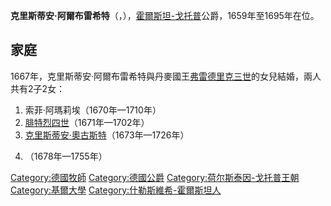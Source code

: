 {{Multiple issues|
{{Expand language|1=en|time=2020-12-20T12:42:41+00:00}}
{{Unreferenced|time=2020-12-20T12:42:41+00:00}}
}}
{{Infobox noble
| name         = 克里斯蒂安·阿爾布雷希特
| title        = 霍爾斯坦-戈托普公爵
| image        = Kristian Albrekt, 1641-1694 (David Klöcker Ehrenstrahl) - Nationalmuseum - 39974.tif
| birth_date   = {{birth_date|1641|2|3|df=yes}}
| birth_place  = [[戈托爾夫城堡|戈托爾夫城堡]]
| death_date   = {{death date and age|1695|1|6|1641|2|3|df=yes}}
| death_place  = 戈托爾夫城堡
| burial_place = [[什勒斯維希主教座堂|什勒斯維希主教座堂]]
| noble family = [[霍爾斯坦-戈托普王朝|霍爾斯坦-戈托普王朝]]
| father       = [[腓特烈三世_(霍爾斯坦-戈托普)|霍爾斯坦-戈托普的腓特烈三世]]
| mother       = [[薩克森的瑪麗亞·伊莉莎白|薩克森的瑪麗亞·伊莉莎白]]
}}
'''克里斯蒂安·阿爾布雷希特'''（{{lang-de|Christian Albrecht}}，{{bd|1641年|2月13日|1695年|1月6日}}），[[霍爾斯坦-戈托普王朝|霍爾斯坦-戈托普]]公爵，1659年至1695年在位。

== 家庭 ==
1667年，克里斯蒂安·阿爾布雷希特與丹麥國王[[弗雷德里克三世_(丹麦)|弗雷德里克三世]]的女兒{{le|丹麥的弗蕾德里克·阿瑪莉埃|Princess Frederica Amalia of Denmark|弗蕾德里克·阿瑪莉埃}}結婚，兩人共有2子2女：
# 索菲·阿瑪莉埃（1670年—1710年）
# [[腓特烈四世_(霍爾斯坦-戈托普)|腓特烈四世]]（1671年—1702年）
# [[克里斯蒂安·奧古斯特_(霍爾斯坦-戈托普)|克里斯蒂安·奧古斯特]]（1673年—1726年）
# {{le|瑪麗·伊莉莎白 (霍爾斯坦-戈托普)|Marie Elisabeth, Abbess of Quedlinburg|瑪麗·伊莉莎白}}（1678年—1755年）

[[Category:德國牧師|Category:德國牧師]]
[[Category:德國公爵|Category:德國公爵]]
[[Category:荷尔斯泰因-戈托普王朝|Category:荷尔斯泰因-戈托普王朝]]
[[Category:基爾大學|Category:基爾大學]]
[[Category:什勒斯維希-霍爾斯坦人|Category:什勒斯維希-霍爾斯坦人]]